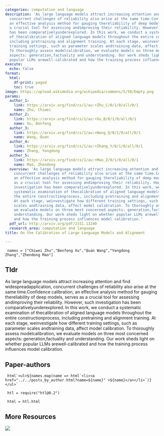 ```yaml
---
categories: computation and language
description: 'As large language models attract increasing attention and find widespreadapplication,
  concurrent challenges of reliability also arise at the same time.Confidence calibration,
  an effective analysis method for gauging thereliability of deep models, serves as
  a crucial tool for assessing andimproving their reliability. However, such investigation
  has been comparativelyunderexplored. In this work, we conduct a systematic examination
  of thecalibration of aligned language models throughout the entire constructionprocess,
  including pretraining and alignment training. At each stage, weinvestigate how different
  training settings, such as parameter scales andtraining data, affect model calibration.
  To thoroughly assess modelcalibration, we evaluate models on three most concerned
  aspects: generation,factuality and understanding. Our work sheds light on whether
  popular LLMs arewell-calibrated and how the training process influences model calibration.'
execute:
  echo: false
format:
  html:
    df-print: paged
    toc: true
image: https://upload.wikimedia.org/wikipedia/commons/5/59/Empty.png
params:
  author_1:
    link: https://arxiv.org/find/cs/1/au:+Zhu_C/0/1/0/all/0/1
    name: Zhu, Chiwei
  author_2:
    link: https://arxiv.org/find/cs/1/au:+Xu_B/0/1/0/all/0/1
    name: Xu, Benfeng
  author_3:
    link: https://arxiv.org/find/cs/1/au:+Wang_Q/0/1/0/all/0/1
    name: Wang, Quan
  author_4:
    link: https://arxiv.org/find/cs/1/au:+Zhang_Y/0/1/0/all/0/1
    name: Zhang, Yongdong
  author_5:
    link: https://arxiv.org/find/cs/1/au:+Mao_Z/0/1/0/all/0/1
    name: Mao, Zhendong
  overview: 'As large language models attract increasing attention and find widespreadapplication,
    concurrent challenges of reliability also arise at the same time.Confidence calibration,
    an effective analysis method for gauging thereliability of deep models, serves
    as a crucial tool for assessing andimproving their reliability. However, such
    investigation has been comparativelyunderexplored. In this work, we conduct a
    systematic examination of thecalibration of aligned language models throughout
    the entire constructionprocess, including pretraining and alignment training.
    At each stage, weinvestigate how different training settings, such as parameter
    scales andtraining data, affect model calibration. To thoroughly assess modelcalibration,
    we evaluate models on three most concerned aspects: generation,factuality and
    understanding. Our work sheds light on whether popular LLMs arewell-calibrated
    and how the training process influences model calibration.'
  pdf_url: http://arxiv.org/pdf/2311.13240
  research_area: computation and language
title: On the Calibration of Large Language Models and Alignment

---
```

```ojs

 names = ["Chiwei Zhu","Benfeng Xu","Quan Wang","Yongdong Zhang","Zhendong Mao"] 

``` 

## Tldr 
As large language models attract increasing attention and find widespreadapplication, concurrent challenges of reliability also arise at the same time.Confidence calibration, an effective analysis method for gauging thereliability of deep models, serves as a crucial tool for assessing andimproving their reliability. However, such investigation has been comparativelyunderexplored. In this work, we conduct a systematic examination of thecalibration of aligned language models throughout the entire constructionprocess, including pretraining and alignment training. At each stage, weinvestigate how different training settings, such as parameter scales andtraining data, affect model calibration. To thoroughly assess modelcalibration, we evaluate models on three most concerned aspects: generation,factuality and understanding. Our work sheds light on whether popular LLMs arewell-calibrated and how the training process influences model calibration.

## Paper-authors

```ojs

 html`<ul>${names.map(name => html`<li><a href="../../posts_by_author.html?name=${name}" >${name}</a></li>`)}</ul>` 

``` 

```ojs

 htl = require("htl@0.2") 

``` 

```ojs

 html = htl.html 

``` 

## More Resources
[![](https://img.shields.io/badge/PDF-green?style=flat)]({{< meta params.pdf_url >}})
